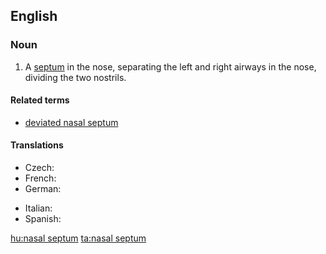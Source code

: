 ==English==
{{wikipedia}}
===Noun===
{{en-noun|sg=[[nasal]] [[septum]]|nasal septa|pl2=nasal septums}}

# {{anatomy}} A [[septum]] in the nose, separating the left and right airways in the nose, dividing the two nostrils.

====Related terms====
* [[deviated nasal septum]]

====Translations====
{{trans-top|septum in the nose}}
* Czech: {{t-|cs|nosní přepážka|f}}
* French: {{t|fr|cloison|f}}
* German: {{t|de|Nasenscheidewand|f}}
{{trans-mid}}
* Italian: {{t|it|setto|m}}
* Spanish: {{t|es|tabique nasal|m}}
{{trans-bottom}}

[[hu:nasal septum]]
[[ta:nasal septum]]